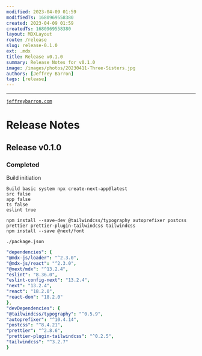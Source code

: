 ```yaml
---
modified: 2023-04-09 01:59  
modifiedTs: 1680969558380  
created: 2023-04-09 01:59  
createdTs: 1680969558380  
layout: MDXLayout  
route: /release
slug: release-0.1.0
ext: .mdx  
title: Release v0.1.0  
summary: Release Notes for v0.1.0
image: /images/photos/20230411-Three-Sisters.jpg  
authors: [Jeffrey Barron]
tags: [release]
---
```


---
[`jeffreybarron.com`](https://jeffreybarron.com)

# Release Notes

## Release v0.1.0

### Completed

Build initiation


```shell
Build basic system npx create-next-app@latest
src false
app false
ts false
eslint true

npm install --save-dev @tailwindcss/typography autoprefixer postcss prettier prettier-plugin-tailwindcss tailwindcss
npm install --save @next/font
```


`./package.json`

```yaml
"dependencies": {
"@mdx-js/loader": "^2.3.0",
"@mdx-js/react": "^2.3.0",
"@next/mdx": "^13.2.4",
"eslint": "8.36.0",
"eslint-config-next": "13.2.4",
"next": "13.2.4",
"react": "18.2.0",
"react-dom": "18.2.0"
},
"devDependencies": {
"@tailwindcss/typography": "^0.5.9",
"autoprefixer": "^10.4.14",
"postcss": "^8.4.21",
"prettier": "^2.8.6",
"prettier-plugin-tailwindcss": "^0.2.5",
"tailwindcss": "^3.2.7"
}
```

